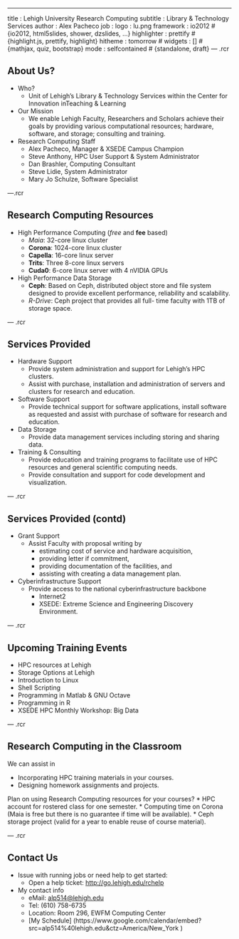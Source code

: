 ---
title       : Lehigh University Research Computing
subtitle    : Library & Technology Services
author      : Alex Pacheco
job         : 
logo        : lu.png
framework   : io2012        # {io2012, html5slides, shower, dzslides, ...}
highlighter : prettify      # {highlight.js, prettify, highlight}
hitheme     : tomorrow      # 
widgets     : []            # {mathjax, quiz, bootstrap}
mode        : selfcontained # {standalone, draft}
--- .rcr

## About Us?

* Who?
  - Unit of Lehigh's Library & Technology Services within the Center for Innovation inTeaching & Learning

* Our Mission
  - We enable Lehigh Faculty, Researchers and Scholars achieve their goals by providing various computational resources; hardware, software, and storage; consulting and training.
  
* Research Computing Staff
  - Alex Pacheco, Manager & XSEDE Campus Champion
  - Steve Anthony, HPC User Support & System Administrator
  - Dan Brashler, Computing Consultant
  - Steve Lidie, System Administrator
  - Mary Jo Schulze, Software Specialist

---.rcr

## Research Computing Resources

* High Performance Computing (<em>free</em> and <strong>fee</strong> based)
  - <em>Maia</em>: 32-core linux cluster 
  - <strong>Corona</strong>: 1024-core linux cluster
  - <strong>Capella</strong>: 16-core linux server
  - <strong>Trits</strong>: Three 8-core linux servers
  - <strong>Cuda0</strong>: 6-core linux server with 4 nVIDIA GPUs
* High Performance Data Storage
  - <strong>Ceph</strong>: Based on Ceph, distributed object store and file 
system designed to provide excellent performance, 
reliability and scalability.
  - <em>R-Drive</em>: Ceph project that provides all full-
time faculty with 1TB of storage space.

--- .rcr 

## Services Provided

* Hardware Support
  - Provide system administration and support for Lehigh's HPC clusters.
  - Assist with purchase, installation and administration of servers and clusters for research and education.
* Software Support
  - Provide technical support for software applications, install software as requested and assist with purchase of software for research and education.
* Data Storage
  - Provide data management services including storing and sharing data. 
* Training & Consulting
  - Provide education and training programs to facilitate use of HPC resources and general scientific computing needs.
  - Provide consultation and support for code development and visualization.

--- .rcr 

## Services Provided (contd)

* Grant Support
  - Assist Faculty with proposal writing by
  <ul>
    <li>estimating cost of service and hardware acquisition,</li>
    <li>providing letter if commitment,</li>
    <li>providing documentation of the facilities, and</li>
    <li>assisting with creating a data management plan.</li>
  </ul>
* Cyberinfrastructure Support
  - Provide access to the national cyberinfrastructure backbone
  <ul>
    <li>Internet2</li>
    <li>XSEDE: Extreme Science and Engineering Discovery Environment.</li>
  </ul>

--- .rcr 

## Upcoming Training Events

* HPC resources at Lehigh
* Storage Options at Lehigh
* Introduction to Linux
* Shell Scripting
* Programming in Matlab & GNU Octave 
* Programming in R
* XSEDE HPC Monthly Workshop: Big Data

--- .rcr

## Research Computing in the Classroom

We can assist in

* Incorporating HPC training materials in your courses.
* Designing homework assignments and projects.

Plan on using Research Computing resources for your courses?
* HPC account for rostered class for one semester.
* Computing time on Corona (Maia is free but there is no guarantee if time will be available).
* Ceph storage project (valid for a year to enable reuse of course material).


--- .rcr

## Contact Us

* Issue with running jobs or need help to get started: 
  * Open a help ticket: <http://go.lehigh.edu/rchelp>
* My contact info
  * eMail:  <alp514@lehigh.edu>
  * Tel: (610) 758-6735 
  * Location: Room 296, EWFM Computing Center
  * [My Schedule] (https://www.google.com/calendar/embed?src=alp514%40lehigh.edu&ctz=America/New_York )










